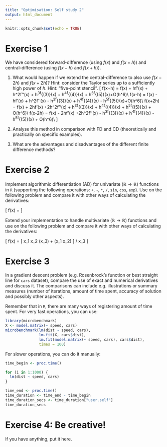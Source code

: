 ```yaml
---
title: "Optimisation: Self study 2"
output: html_document
---
```

\usepackage{amsmath}
```r
knitr::opts_chunk$set(echo = TRUE)
```

# Exercise 1

We have considered forward-difference (using $f(x)$ and $f(x + h)$) and central-difference (using $f(x - h)$ and $f(x + h)$). 

1. What would happen if we extend the central-difference to also use $f(x - 2h)$ and $f(x + 2h)$? Hint: consider the Taylor series up to a sufficiently high power of $h$. Hint: "five-point stencil".
\[
  f(x+h)  = f(x) + hf'(x) + \frac{1}{2}h^2f''(x) 
           + \frac{1}{6}h^3f^{(3)}(x) + \frac{1}{24}h^4f^{(4)}(x)                   + \frac{1}{120}h^5f^{(5)}(x)+O(h^6)\\
  f(x-h)  = f(x) - hf'(x) + \frac{1}{2}h^2f''(x) 
           - \frac{1}{6}h^3f^{(3)}(x) + \frac{1}{24}h^4f^{(4)}(x) 
           - \frac{1}{120}h^5f^{(5)}(x)+O(h^6)\\
  f(x+2h) = f(x) + 2hf'(x) +2h^2f''(x) + \frac{4}{3}h^3f^{(3)}(x)
           + \frac{2}{3}h^4f^{(4)}(x) + \frac{4}{15}h^5f^{(5)}(x)
           + O(h^6)\\
  f(x-2h) = f(x) - 2hf'(x) +2h^2f''(x) - \frac{4}{3}h^3f^{(3)}(x)
           + \frac{2}{3}h^4f^{(4)}(x) - \frac{4}{15}h^5f^{(5)}(x)
           + O(h^6)\\
\]

2. Analyse this method in comparison with FD and CD (theoretically and practically on specific examples).
3. What are the advantages and disadvantages of the different finite difference methods?

# Exercise 2

Implement algorithmic differentiation (AD) for univariate ($\mathbb{R} \to \mathbb{R}$) functions in `R` (supporting the following operations: `+`, `-`, `*`, `/`, `sin`, `cos`, `exp`). Use on the following problem and compare it with other ways of calculating the derivatives:

\[
  f(x) = \cos[ \sin(x) \cos(x) ]
\]

Extend your implementation to handle multivariate ($\mathbb{R} \to \mathbb{R}$) functions and use on the following problem and compare it with other ways of calculating the derivatives:

\[
  f(x) = [ x_1 x_2 \sin(x_3) + \exp(x_1 x_2) ] / x_3 \tag{8.26}
\]

# Exercise 3

In a gradient descent problem (e.g. Rosenbrock's function or best straight line for `cars` dataset), compare the use of exact and numerical derivatives and discuss it. The comparisons can include e.g. illustrations or summary measures (number of iterations, amount of time spent, accuracy of solution and possibly other aspects).

Remember that in `R`, there are many ways of registering amount of time spent. For very fast operations, you can use:

```r
library(microbenchmark)
X <- model.matrix(~ speed, cars)
microbenchmark(lm(dist ~ speed, cars), 
               lm.fit(X, cars$dist),
               lm.fit(model.matrix(~ speed, cars), cars$dist), 
               times = 100)
```

For slower operations, you can do it manually:

```r
time_begin <- proc.time()

for (i in 1:1000) {
  lm(dist ~ speed, cars)
}

time_end <- proc.time()
time_duration <- time_end - time_begin
time_duration_secs <- time_duration["user.self"]
time_duration_secs
```


# Exercise 4: Be creative!

If you have anything, put it here.

